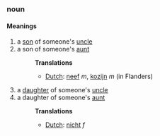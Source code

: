 ===noun===
====Meanings====
#a [[son]] of someone's [[uncle]]
#a son of someone's [[aunt]]
#:'''Translations'''
#:*[[Dutch]]: [[neef]] ''m'', [[kozijn]] ''m'' (in Flanders)
#a [[daughter]] of someone's [[uncle]]
#a daughter of someone's [[aunt]]
#:'''Translations'''
#:*[[Dutch]]: [[nicht]] ''f''